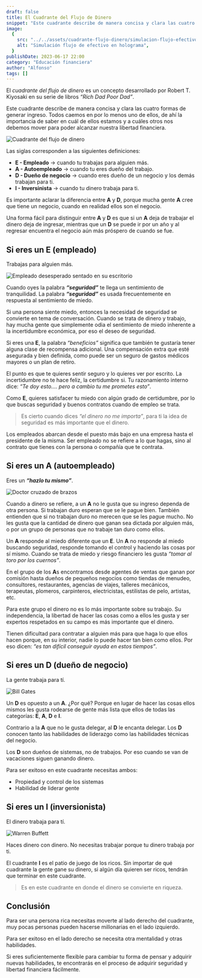 ```yaml
---
draft: false
title: El Cuadrante del Flujo de Dinero
snippet: "Este cuadrante describe de manera concisa y clara las cuatro formas de generar ingreso. Todos caemos en por lo menos uno de ellos, de ahí la importancia de saber en cuál de ellos estamos y a cuáles otros nos debemos mover para poder alcanzar nuestra libertad financiera."
image:
  {
    src: "../../assets/cuadrante-flujo-dinero/simulacion-flujo-efectivo.jpg",
    alt: "Simulación flujo de efectivo en holograma",
  }
publishDate: 2023-06-17 22:00
category: "Educación financiera"
author: "Alfonso"
tags: []
---
```



El _cuadrante del flujo de dinero_ es un concepto desarrollado por Robert T. Kiyosaki en su serie de libros _“Rich Dad Poor Dad”_.

Este cuadrante describe de manera concisa y clara las cuatro formas de generar ingreso. Todos caemos en por lo menos uno de ellos, de ahí la importancia de saber en cuál de ellos estamos y a cuáles otros nos debemos mover para poder alcanzar nuestra libertad financiera.

<Image
  src={Cuadrante}
  alt="Cuadrante del flujo de dinero"
  width={280}
  format="avif"
  quality="high"
  class="mx-auto w-min rounded-lg"
/>

Las siglas corresponden a las siguientes definiciones:

- **E - Empleado** -> cuando tu trabajas para alguien más.
- **A - Autoempleado** -> cuando tu eres dueño del trabajo.
- **D - Dueño de negocio** -> cuando eres dueño de un negocio y los demás trabajan para ti.
- **I - Inversinista** -> cuando tu dinero trabaja para ti.

Es importante aclarar la diferencia entre **A** y **D**, porque mucha gente **A** cree que tiene un negocio, cuando en realidad ellos son el negocio.

Una forma fácil para distinguir entre **A** y **D** es que si un **A** deja de trabajar el dinero deja de ingresar, mientras que un **D** se puede ir por un año y al regresar encuentra el negocio aún más próspero de cuando se fue.

## Si eres un E (empleado)

Trabajas para alguien más.

<Image
  src={Empleado}
  alt="Empleado desesperado sentado en su escritorio"
  width={768}
  format="avif"
  quality="high"
  class="mx-auto h-96 object-cover rounded-lg shadow"
/>

Cuando oyes la palabra **_“seguridad”_** te llega un sentimiento de tranquilidad. La palabra **_“seguridad”_** es usada frecuentemente en respuesta al sentimiento de miedo.

Si una persona siente miedo, entonces la necesidad de seguridad se convierte en tema de conversación. Cuando se trata de dinero y trabajo, hay mucha gente que simplemente odia el sentimiento de miedo inherente a la incertidumbre económica, por eso el deseo de seguridad.

Si eres una **E**, la palabra _“beneficios”_ significa que también te gustaría tener alguna clase de recompensa adicional. Una compensación extra que esté asegurada y bien definida, como puede ser un seguro de gastos médicos mayores o un plan de retiro.

El punto es que te quieres sentir seguro y lo quieres ver por escrito. La incertidumbre no te hace feliz, la certidumbre si. Tu razonamiento interno dice: _“Te doy esto…. pero a cambio tu me prometes esto”_.

Como **E**, quieres satisfacer tu miedo con algún grado de certidumbre, por lo que buscas seguridad y buenos contratos cuando de empleo se trata.

> Es cierto cuando dices _“el dinero no me importa”_, para ti la idea de seguridad es más importante que el dinero.

Los empleados abarcan desde el puesto más bajo en una empresa hasta el presidente de la misma. Ser empleado no se refiere a lo que hagas, sino al contrato que tienes con la persona o compañía que te contrata.

## Si eres un A (autoempleado)

Eres un **_“hazlo tu mismo”_**.

<Image
  src={Doctor}
  alt="Doctor cruzado de brazos"
  width={768}
  format="avif"
  quality="high"
  class="mx-auto h-96 object-cover rounded-lg shadow"
/>

Cuando a dinero se refiere, a un **A** no le gusta que su ingreso dependa de otra persona. Si trabajan duro esperan que se le pague bien. También entienden que si no trabajan duro no merecen que se les pague mucho. No les gusta que la cantidad de dinero que ganan sea dictada por alguien más, o por un grupo de personas que no trabaje tan duro como ellos.

Un **A** responde al miedo diferente que un **E**. Un **A** no responde al miedo buscando seguridad, responde tomando el control y haciendo las cosas por sí mismo. Cuando se trata de miedo y riesgo financiero les gusta _“tomar al toro por los cuernos”_.

En el grupo de los **A**s encontramos desde agentes de ventas que ganan por comisión hasta dueños de pequeños negocios como tiendas de menudeo, consultores, restaurantes, agencias de viajes, talleres mecánicos, terapeutas, plomeros, carpinteros, electricistas, estilistas de pelo, artistas, etc.

Para este grupo el dinero no es lo más importante sobre su trabajo. Su independencia, la libertad de hacer las cosas como a ellos les gusta y ser expertos respetados en su campo es más importante que el dinero.

Tienen dificultad para contratar a alguien más para que haga lo que ellos hacen porque, en su interior, nadie lo puede hacer tan bien como ellos. Por eso dicen: _“es tan difícil conseguir ayuda en estos tiempos”_.

## Si eres un D (dueño de negocio)

La gente trabaja para tí.

<Image
  src={BillGates}
  alt="Bill Gates"
  width={768}
  format="avif"
  quality="high"
  class="mx-auto h-96 object-cover rounded-lg shadow"
/>

Un **D** es opuesto a un **A**. ¿Por qué? Porque en lugar de hacer las cosas ellos mismos les gusta rodearse de gente más lista que ellos de todas las categorías: **E**, **A**, **D** e **I**.

Contrario a la **A** que no le gusta delegar, al **D** le encanta delegar. Los **D** conocen tanto las habilidades de liderazgo como las habilidades técnicas del negocio.

Los **D** son dueños de sistemas, no de trabajos. Por eso cuando se van de vacaciones siguen ganando dinero.

Para ser exitoso en este cuadrante necesitas ambos:

- Propiedad y control de los sistemas
- Habilidad de liderar gente

## Si eres un I (inversionista)

El dinero trabaja para tí.

<Image
  src={WarrenBuffett}
  alt="Warren Buffett"
  width={768}
  format="avif"
  quality="high"
  class="mx-auto h-96 object-cover rounded-lg shadow"
/>

Haces dinero con dinero. No necesitas trabajar porque tu dinero trabaja por ti.

El cuadrante **I** es el patio de juego de los ricos. Sin importar de qué cuadrante la gente gane su dinero, si algún día quieren ser ricos, tendrán que terminar en este cuadrante.

> Es en este cuadrante en donde el dinero se convierte en riqueza.

## Conclusión

Para ser una persona rica necesitas moverte al lado derecho del cuadrante, muy pocas personas pueden hacerse millonarias en el lado izquierdo.

Para ser exitoso en el lado derecho se necesita otra mentalidad y otras habilidades.

Si eres suficientemente flexible para cambiar tu forma de pensar y adquirir nuevas habilidades, te encontrarás en el proceso de adquirir seguridad y libertad financiera fácilmente.

